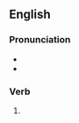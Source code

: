 ==English==

===Pronunciation===
* {{IPA|en|/flʌŋks/}}
* {{rhymes|en|ʌŋks}}

===Verb===
{{head|en|verb form}}

# {{en-third-person singular of|flunk}}